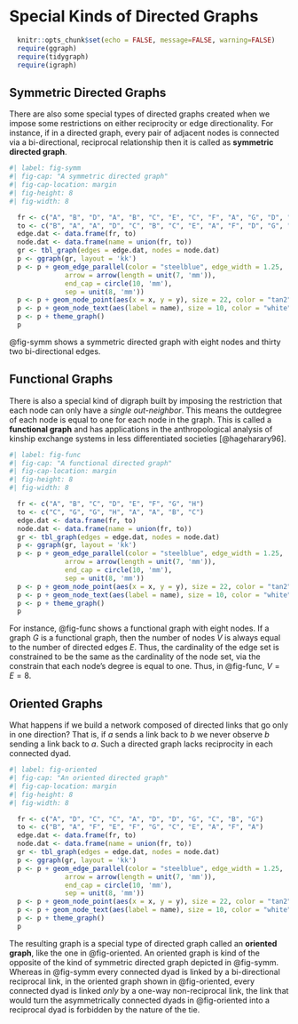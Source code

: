 # Special Kinds of Directed Graphs

```r
  knitr::opts_chunk$set(echo = FALSE, message=FALSE, warning=FALSE)
  require(ggraph)
  require(tidygraph)
  require(igraph)
```

## Symmetric Directed Graphs
There are also some special types of directed graphs created when we impose some restrictions on either reciprocity or edge directionality. For instance, if in a directed graph, every pair of adjacent nodes is connected via a bi-directional, reciprocal relationship then it is called as **symmetric directed graph**. 


```r
#| label: fig-symm
#| fig-cap: "A symmetric directed graph"
#| fig-cap-location: margin
#| fig-height: 8
#| fig-width: 8

  fr <- c("A", "B", "D", "A", "B", "C", "E", "C", "F", "A", "G", "D", "C", "D", "E", "G")
  to <- c("B", "A", "A", "D", "C", "B", "C", "E", "A", "F", "D", "G", "D", "C", "G", "E")
  edge.dat <- data.frame(fr, to)
  node.dat <- data.frame(name = union(fr, to))
  gr <- tbl_graph(edges = edge.dat, nodes = node.dat)
  p <- ggraph(gr, layout = 'kk')
  p <- p + geom_edge_parallel(color = "steelblue", edge_width = 1.25,
              arrow = arrow(length = unit(7, 'mm')),
              end_cap = circle(10, 'mm'), 
              sep = unit(8, 'mm'))
  p <- p + geom_node_point(aes(x = x, y = y), size = 22, color = "tan2") 
  p <- p + geom_node_text(aes(label = name), size = 10, color = "white")
  p <- p + theme_graph() 
  p
```

@fig-symm shows a symmetric directed graph with eight nodes and thirty two bi-directional edges.

## Functional Graphs
There is also a special kind of digraph built by imposing the restriction that each node can only have a *single out-neighbor*. This means the outdegree of each node is equal to one for each node in the graph. This is called a **functional graph** and has applications in the anthropological analysis of kinship exchange systems in less differentiated societies [@hageharary96]. 


```r
#| label: fig-func
#| fig-cap: "A functional directed graph"
#| fig-cap-location: margin
#| fig-height: 8
#| fig-width: 8

  fr <- c("A", "B", "C", "D", "E", "F", "G", "H")
  to <- c("C", "G", "G", "H", "A", "A", "B", "C")
  edge.dat <- data.frame(fr, to)
  node.dat <- data.frame(name = union(fr, to))
  gr <- tbl_graph(edges = edge.dat, nodes = node.dat)
  p <- ggraph(gr, layout = 'kk')
  p <- p + geom_edge_parallel(color = "steelblue", edge_width = 1.25,
              arrow = arrow(length = unit(7, 'mm')),
              end_cap = circle(10, 'mm'), 
              sep = unit(8, 'mm'))
  p <- p + geom_node_point(aes(x = x, y = y), size = 22, color = "tan2") 
  p <- p + geom_node_text(aes(label = name), size = 10, color = "white")
  p <- p + theme_graph() 
  p
```

For instance, @fig-func shows a functional graph with eight nodes. If a graph $G$ is a functional graph, then the number of nodes $V$ is always equal to the number of directed edges $E$. Thus, the cardinality of the edge set is constrained to be the same as the cardinality of the node set, via the constrain that each node's degree is equal to one. Thus, in @fig-func, $V = E = 8$.

## Oriented Graphs {#sec-oriented}

What happens if we build a network composed of directed links that go only in one direction? That is, if *a* sends a link back to *b* we never observe *b* sending a link back to *a*. Such a directed graph lacks reciprocity in each connected dyad.  


```r
#| label: fig-oriented
#| fig-cap: "An oriented directed graph"
#| fig-cap-location: margin
#| fig-height: 8
#| fig-width: 8

  fr <- c("A", "D", "C", "C", "A", "D", "D", "G", "C", "B", "G")
  to <- c("B", "A", "F", "E", "F", "G", "C", "E", "A", "F", "A")
  edge.dat <- data.frame(fr, to)
  node.dat <- data.frame(name = union(fr, to))
  gr <- tbl_graph(edges = edge.dat, nodes = node.dat)
  p <- ggraph(gr, layout = 'kk')
  p <- p + geom_edge_parallel(color = "steelblue", edge_width = 1.25,
              arrow = arrow(length = unit(7, 'mm')),
              end_cap = circle(10, 'mm'), 
              sep = unit(8, 'mm'))
  p <- p + geom_node_point(aes(x = x, y = y), size = 22, color = "tan2") 
  p <- p + geom_node_text(aes(label = name), size = 10, color = "white")
  p <- p + theme_graph() 
  p
```

The resulting graph is a special type of directed graph called an **oriented graph**, like the one in @fig-oriented. An oriented graph is kind of the opposite of the kind of symmetric directed graph depicted in @fig-symm. Whereas in @fig-symm every connected dyad is linked by a bi-directional reciprocal link, in the oriented graph shown in @fig-oriented, every connected dyad is linked *only* by a one-way non-reciprocal link, the link that would turn the asymmetrically connected dyads in @fig-oriented into a reciprocal dyad is forbidden by the nature of the tie.



